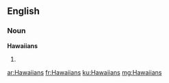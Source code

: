 ==English==

===Noun===
'''Hawaiians'''

# {{plural of|[[Hawaiian]]}}

[[ar:Hawaiians]]
[[fr:Hawaiians]]
[[ku:Hawaiians]]
[[mg:Hawaiians]]
